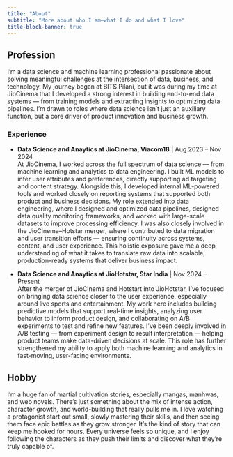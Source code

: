```yaml
---
title: "About"
subtitle: "More about who I am—what I do and what I love"
title-block-banner: true
---
```


## Profession 

I’m a data science and machine learning professional passionate about solving meaningful challenges at the intersection of data, business, and technology. My journey began at BITS Pilani, but it was during my time at JioCinema that I developed a strong interest in building end-to-end data systems — from training models and extracting insights to optimizing data pipelines. I’m drawn to roles where data science isn’t just an auxiliary function, but a core driver of product innovation and business growth.

### Experience

- **Data Science and Anaytics at JioCinema, Viacom18** | Aug 2023 – Nov 2024 <br>
   At JioCinema, I worked across the full spectrum of data science — from machine learning and analytics to data engineering. I built ML models to infer user attributes and preferences, directly supporting ad targeting and content strategy. Alongside this, I developed internal ML-powered tools and worked closely on reporting systems that supported both product and business decisions. My role extended into data engineering, where I designed and optimized data pipelines, designed data quality monitoring frameworks, and worked with large-scale datasets to improve processing efficiency. I was also closely involved in the JioCinema–Hotstar merger, where I contributed to data migration and user transition efforts — ensuring continuity across systems, content, and user experience. This holistic exposure gave me a deep understanding of what it takes to translate raw data into scalable, production-ready systems that deliver business impact.

- **Data Science and Anaytics at JioHotstar, Star India** | Nov 2024 – Present <br>
   After the merger of JioCinema and Hotstart into JioHotstar, I’ve focused on bringing data science closer to the user experience, especially around live sports and entertainment. My work here includes building predictive models that support real-time insights, analyzing user behavior to inform product design, and collaborating on A/B experiments to test and refine new features. I’ve been deeply involved in A/B testing — from experiment design to result interpretation — helping product teams make data-driven decisions at scale. This role has further strengthened my ability to apply both machine learning and analytics in fast-moving, user-facing environments.

##  Hobby 

I’m a huge fan of martial cultivation stories, especially mangas, manhwas, and web novels. There’s just something about the mix of intense action, character growth, and world-building that really pulls me in. I love watching a protagonist start out small, slowly mastering their skills, and then seeing them face epic battles as they grow stronger. It’s the kind of story that can keep me hooked for hours. Every universe feels so unique, and I enjoy following the characters as they push their limits and discover what they’re truly capable of.



